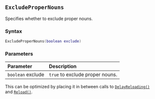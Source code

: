 ::: {.minipage data-latex="{\textwidth}"}
## `ExcludeProperNouns` {#batch-excludepropernouns}

Specifies whether to exclude\index{text exclusion} proper nouns.

### Syntax {-}

``` .lua
ExcludeProperNouns(boolean exclude)
```

### Parameters {-}

**Parameter** | **Description**
| :-- | :-- |
| `boolean` exclude | `true` to exclude proper nouns. |

:::: {.tipsection data-latex=""}
This can be optimized by placing it in between calls to [`DelayReloading()`](#batch-delayreloading) and [`Reload()`](#batch-reload).
::::
:::
